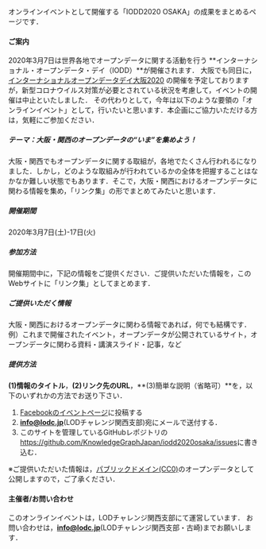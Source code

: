 オンラインイベントとして開催する「IODD2020 OSAKA」の成果をまとめるページです． 

#### ご案内

2020年3月7日は世界各地でオープンデータに関する活動を行う
**インターナショナル・オープンデータ・デイ（IODD）**が開催されます．
大阪でも同日に，
[インターナショナルオープンデータデイ大阪2020](https://www.facebook.com/events/191742092221735/)
の開催を予定しておりますが，新型コロナウイルス対策が必要とされている状況を考慮して，イベントの開催は中止といたしました．
その代わりとして，今年は以下のような要領の「オンラインイベント」として，行いたいと思います．本企画にご協力いただける方は，気軽にご参加ください．

##### テーマ：大阪・関西のオープンデータの“いま”を集めよう！

大阪・関西でもオープンデータに関する取組が，各地でたくさん行われるになりました．しかし，どのような取組みが行われているかの全体を把握することはなかなか難しい状態でもあります．そこで，大阪・関西におけるオープンデータに関わる情報を集め，「リンク集」の形でまとめてみたいと思います．

##### 開催期間

2020年3月7日(土)-17日(火)

##### 参加方法

開催期間中に，下記の情報をご提供ください．ご提供いただいた情報を，このWebサイトに「リンク集」としてまとめます．
   
##### ご提供いただく情報

大阪・関西におけるオープンデータに関わる情報であれば，何でも結構です．  
例）これまで開催されたイベント，オープンデータが公開されているサイト，オープンデータに関わる資料・講演スライド・記事，など

##### 提供方法

**(1)情報のタイトル**，**(2)リンク先のURL**，**(3)簡単な説明（省略可）**を，以下のいずれかの方法でお送り下さい．

1. [Facebookのイベントページ](https://www.facebook.com/events/191742092221735/)に投稿する
2. **info@lodc.jp**(LODチャレンジ関西支部)宛にメールで送付する．
3. このサイトを管理しているGitHubレポジトリの<https://github.com/KnowledgeGraphJapan/iodd2020osaka/issues>に書き込む． 

※ご提供いただいた情報は，[パブリックドメイン(CC0)](https://creativecommons.org/publicdomain/mark/1.0/deed.ja)のオープンデータとして公開しますので，ご了承ください．

#### 主催者/お問い合わせ

このオンラインイベントは，LODチャレンジ関西支部にて運営しています．
お問い合わせは，**info@lodc.jp**(LODチャレンジ関西支部・古崎)までお願いします．
